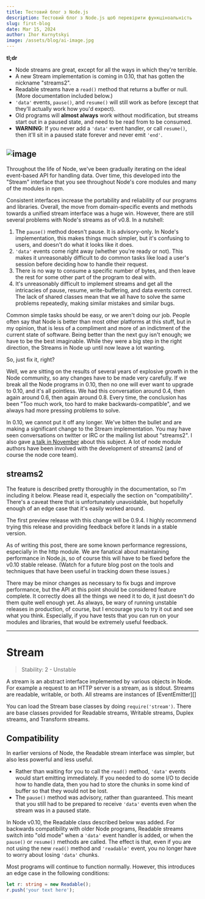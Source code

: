 ```yaml
---
title: Тестовий блог з Node.js
description: Тестовий блог з Node.js щоб перевірити функціноальність
slug: first-blog
date: Mar 15, 2024
author: Ihor Kurnytskyi
image: /assets/blog/ai-image.jpg
---
```


**tl;dr**

- Node streams are great, except for all the ways in which they're
  terrible.
- A new Stream implementation is coming in 0.10, that has gotten the
  nickname "streams2".
- Readable streams have a `read()` method that returns a buffer or
  null. (More documentation included below.)
- `'data'` events, `pause()`, and `resume()` will still work as before
  (except that they'll actually work how you'd expect).
- Old programs will **almost always** work without modification, but
  streams start out in a paused state, and need to be read from to be
  consumed.
- **WARNING**: If you never add a `'data'` event handler, or call
  `resume()`, then it'll sit in a paused state forever and never
  emit `'end'`.

## ![image](/assets/blog/ai-image.jpg)

Throughout the life of Node, we've been gradually iterating on the
ideal event-based API for handling data. Over time, this developed
into the "Stream" interface that you see throughout Node's core
modules and many of the modules in npm.

Consistent interfaces increase the portability and reliability of our
programs and libraries. Overall, the move from domain-specific events
and methods towards a unified stream interface was a huge win.
However, there are still several problems with Node's streams as of
v0.8. In a nutshell:

1. The `pause()` method doesn't pause. It is advisory-only. In
   Node's implementation, this makes things much simpler, but it's
   confusing to users, and doesn't do what it looks like it does.
2. `'data'` events come right away (whether you're ready or not).
   This makes it unreasonably difficult to do common tasks like load a
   user's session before deciding how to handle their request.
3. There is no way to consume a specific number of bytes, and then
   leave the rest for some other part of the program to deal with.
4. It's unreasonably difficult to implement streams and get all the
   intricacies of pause, resume, write-buffering, and data events
   correct. The lack of shared classes mean that we all have to solve
   the same problems repeatedly, making similar mistakes and similar
   bugs.

Common simple tasks should be easy, or we aren't doing our job.
People often say that Node is better than most other platforms at this
stuff, but in my opinion, that is less of a compliment and more of an
indictment of the current state of software. Being better than the
next guy isn't enough; we have to be the best imaginable. While they
were a big step in the right direction, the Streams in Node up until
now leave a lot wanting.

So, just fix it, right?

Well, we are sitting on the results of several years of explosive
growth in the Node community, so any changes have to be made very
carefully. If we break all the Node programs in 0.10, then no one
will ever want to upgrade to 0.10, and it's all pointless. We had
this conversation around 0.4, then again around 0.6, then again around
0.8. Every time, the conclusion has been "Too much work, too hard to
make backwards-compatible", and we always had more pressing problems
to solve.

In 0.10, we cannot put it off any longer. We've bitten the bullet and
are making a significant change to the Stream implementation. You may
have seen conversations on twitter or IRC or the mailing list about
"streams2". I also gave [a talk in
November](https://dl.dropbox.com/u/3685/presentations/streams2/streams2-ko.pdf)
about this subject. A lot of node module authors have been involved
with the development of streams2 (and of course the node core team).

## streams2

The feature is described pretty thoroughly in the documentation, so
I'm including it below. Please read it, especially the section on
"compatibility". There's a caveat there that is unfortunately
unavoidable, but hopefully enough of an edge case that it's easily
worked around.

The first preview release with this change will be 0.9.4. I highly
recommend trying this release and providing feedback before it lands
in a stable version.

As of writing this post, there are some known performance regressions,
especially in the http module. We are fanatical about maintaining
performance in Node.js, so of course this will have to be fixed before
the v0.10 stable release. (Watch for a future blog post on the tools
and techniques that have been useful in tracking down these issues.)

There may be minor changes as necessary to fix bugs and improve
performance, but the API at this point should be considered feature
complete. It correctly does all the things we need it to do, it just
doesn't do them quite well enough yet. As always, be wary of running
unstable releases in production, of course, but I encourage you to try
it out and see what you think. Especially, if you have tests that you
can run on your modules and libraries, that would be extremely useful
feedback.

---

# Stream

> Stability: 2 - Unstable

A stream is an abstract interface implemented by various objects in
Node. For example a request to an HTTP server is a stream, as is
stdout. Streams are readable, writable, or both. All streams are
instances of [EventEmitter][]

You can load the Stream base classes by doing `require('stream')`.
There are base classes provided for Readable streams, Writable
streams, Duplex streams, and Transform streams.

## Compatibility

In earlier versions of Node, the Readable stream interface was
simpler, but also less powerful and less useful.

- Rather than waiting for you to call the `read()` method, `'data'`
  events would start emitting immediately. If you needed to do some
  I/O to decide how to handle data, then you had to store the chunks
  in some kind of buffer so that they would not be lost.
- The `pause()` method was advisory, rather than guaranteed. This
  meant that you still had to be prepared to receive `'data'` events
  even when the stream was in a paused state.

In Node v0.10, the Readable class described below was added. For
backwards compatibility with older Node programs, Readable streams
switch into "old mode" when a `'data'` event handler is added, or when
the `pause()` or `resume()` methods are called. The effect is that,
even if you are not using the new `read()` method and `'readable'`
event, you no longer have to worry about losing `'data'` chunks.

Most programs will continue to function normally. However, this
introduces an edge case in the following conditions:

```typescript
let r: string = new Readable();
r.push('your text here');
```
